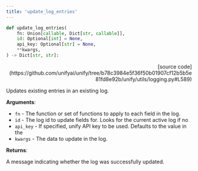 ```yaml
---
title: 'update_log_entries'
---
```


```python
def update_log_entries(
    fn: Union[callable, Dict[str, callable]],
    id: Optional[int] = None,
    api_key: Optional[str] = None,
    **kwargs,
) -> Dict[str, str]:
```

<p align="right">[source code](https://github.com/unifyai/unify/tree/b78c3984e5f36f50b01907cf12b5b5e81fd8e92b/unify/utils/logging.py#L589)</p>

Updates existing entries in an existing log.

**Arguments**:

- `fn` - The function or set of functions to apply to each field in the log.
- `id` - The log id to update fields for. Looks for the current active log if no
- `api_key` - If specified, unify API key to be used. Defaults to the value in the
- `kwargs` - The data to update in the log.



**Returns**:

A message indicating whether the log was successfully updated.